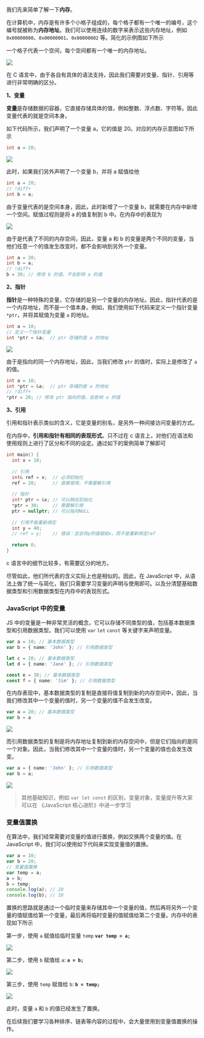 我们先来简单了解一下**内存**。

在计算机中，内存是有许多个小格子组成的，每个格子都有一个唯一的编号，这个编号就被称为**内存地址**。我们可以使用连续的数字来表示这些内存地址，例如 `0x00000000`、`0x00000001`、`0x00000002` 等。简化的示例图如下所示

一个格子代表一个空间，每个空间都有一个唯一的内存地址。

![](/images/algorithm/base/3.var/1.jpg)

在 C 语言中，由于各自有具体的语法支持，因此我们需要对变量、指针、引用等进行非常明确的区分。

**1、变量**

**变量**是存储数据的容器，它直接存储具体的值，例如整数、浮点数、字符等。因此变量代表的就是空间本身。

如下代码所示，我们声明了一个变量 a，它的值是 20。对应的内存示意图如下所示

```c++
int a = 20;
```

![](/images/algorithm/base/3.var/2.jpg)


此时，如果我们另外声明了一个变量 b，并将 a 赋值给他

```c++
int a = 20;
// !diff+
int b = a;
```

由于变量代表的是空间本身，因此，此时新增了一个变量 b，就需要在内存中新增一个空间。赋值过程则是将 a 的值复制到 b 中。在内存中的表现为

![](/images/algorithm/base/3.var/3.jpg)

由于是代表了不同的内存空间，因此，变量 a 和 b 的变量是两个不同的变量，当他们任意一个的值发生改变时，都不会影响到另外一个变量。

```c++
int a = 20;
int b = a;
// !diff+
b = 30; // 修改 b 的值，不会影响 a 的值
```

**2、指针**

**指针**是一种特殊的变量，它存储的是另一个变量的内存地址。因此，指针代表的是一个内存地址，而不是一个值本身。例如，我们使用如下代码来定义一个指针变量 `*ptr`，并将其赋值为变量 `a` 的地址。


```c++
int a = 10;
// 定义一个指针变量
int *ptr = &a;  // ptr 存储的是 a 的地址
```

![](/images/algorithm/base/3.var/4.jpg)

由于是指向的同一个内存地址，因此，当我们修改 `ptr` 的值时，实际上是修改了 `a` 的值。

```c++
int a = 10;
int *ptr = &a;  // ptr 存储的是 a 的地址
// !diff+
*ptr = 20; // 修改 ptr 指向的值，会影响 a 的值
```

**3、引用**

引用和指针表示类似的含义，它是变量的别名，是另外一种间接访问变量的方式。

在内存中，**引用和指针有相同的表现形式**。只不过在 c 语言上，对他们在语法和使用规则上进行了区分和不同的设定。通过如下的案例简单了解即可

```c++
int main() {
  int x = 10;
  
  // 引用
  int& ref = x;  // 必须初始化
  ref = 20;      // 直接使用，不需要解引用
  
  // 指针
  int* ptr = &x; // 可以稍后初始化
  *ptr = 30;     // 需要解引用
  ptr = nullptr; // 可以指向NULL
  
  // 引用不能重新绑定
  int y = 40;
  // ref = y;    // 错误：这会将y的值赋给x，而不是重新绑定ref
  
  return 0;
}
```

c 语言中的细节比较多，有需要区分的地方。

尽管如此，他们所代表的含义实际上也是相似的。因此，在 JavaScript 中，从语法上做了统一与简化，我们只需要学习变量的声明与使用即可。以及分清楚基础数据类型和引用数据类型在内存中的表现形式。



### JavaScript 中的变量

JS 中的变量是一种非常灵活的概念，它可以存储不同类型的值，包括基本数据类型和引用数据类型。我们可以使用 `var` `let` `const` 等关键字来声明变量。

```ts
var a = 10; // 基本数据类型
var b = { name: 'John' }; // 引用数据类型

let c = 20; // 基本数据类型
let d = { name: 'Jane' }; // 引用数据类型

const e = 30; // 基本数据类型
const f = { name: 'Jim' }; // 引用数据类型
```

在内存表现中，基本数据类型的复制是直接将值复制到新的内存空间中，因此，当我们修改其中一个变量的值时，另一个变量的值不会发生改变。

```ts
var a = 20; // 基本数据类型
var b = a
```

![](/images/algorithm/base/3.var/3.jpg)

而引用数据类型的复制是将内存地址复制到新的内存空间中，但是它们指向的是同一个对象。因此，当我们修改其中一个变量的值时，另一个变量的值也会发生改变。
```ts
var a = { name: 'John' }; // 引用数据类型
var b = a;
```

![](/images/algorithm/base/3.var/5.jpg)


> 其他基础知识，例如 `var let const` 的区别，变量对象，变量提升等大家可以在 《JavaScript 核心进阶》中进一步学习

### 变量值置换

在算法中，我们经常需要对变量的值进行置换，例如交换两个变量的值。在 JavaScript 中，我们可以使用如下代码来实现变量值的置换。

```ts
var a = 10;
var b = 20;
// 变量值置换
var temp = a;
a = b;
b = temp;
console.log(a); // 20
console.log(b); // 10
``` 

置换的思路就是通过一个临时变量来存储其中一个变量的值，然后再将另外一个变量的值赋值给第一个变量，最后再将临时变量的值赋值给第二个变量。内存中的表现如下所示

第一步，使用 `a` 赋值给临时变量 `temp` __`var temp = a;`__


![](/images/algorithm/base/3.var/6.jpg)

第二步，使用 `b` 赋值给 `a`:  __`a = b;`__

![](/images/algorithm/base/3.var/7.jpg)


第三步，使用 `temp` 赋值给 `b`:  __`b = temp;`__

![](/images/algorithm/base/3.var/8.jpg)

此时，变量 `a` 和 `b` 的值已经发生了置换。

在后续我们要学习各种排序、链表等内容的过程中，会大量使用到变量值置换的操作。
